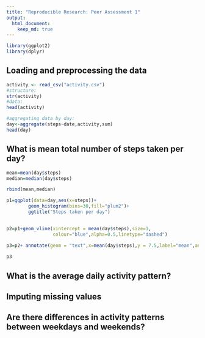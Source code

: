 ```yaml
---
title: "Reproducible Research: Peer Assessment 1"
output: 
  html_document:
    keep_md: true
---
```

```r
library(ggplot2)
library(dplyr)
```


## Loading and preprocessing the data

```r
activity <- read_csv("activity.csv")
#structure:
str(activity)
#data:
head(activity)
```

```r
#aggregating data by day:
day<-aggregate(steps~date,activity,sum)
head(day)
```



## What is mean total number of steps taken per day?

```r
mean=mean(day$steps)
median=median(day$steps)

rbind(mean,median)

```

```r
p1=ggplot(data=day,aes(x=steps))+
        geom_histogram(bins=30,fill="plum2")+
        ggtitle("Steps taken per day")
        

p2=p1+geom_vline(xintercept = mean(day$steps),size=1,
                 colour="blue",alpha=0.5,linetype="dashed")
                   
p3=p2+ annotate(geom = "text",x=mean(day$steps),y = 7.5,label="mean",angle=90)

p3
```



## What is the average daily activity pattern?



## Imputing missing values



## Are there differences in activity patterns between weekdays and weekends?

